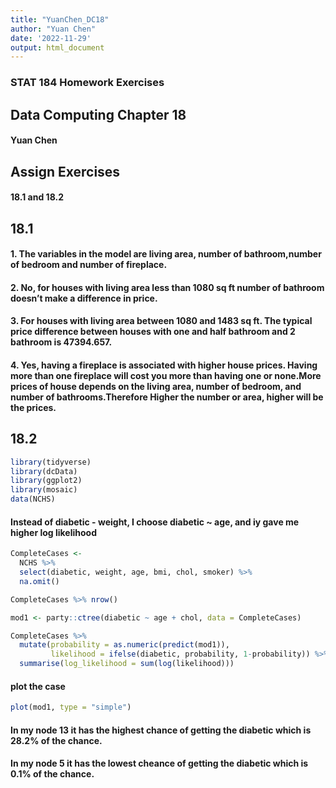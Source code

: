 ```yaml
---
title: "YuanChen_DC18"
author: "Yuan Chen"
date: '2022-11-29'
output: html_document
---
```

### STAT 184 Homework Exercises

##  Data Computing Chapter 18

####  Yuan Chen

##  Assign Exercises 

####  18.1 and 18.2

## 18.1
#### 1. The variables in the model are living area, number of bathroom,number of bedroom and number of fireplace.
#### 2. No, for houses with living area less than 1080 sq ft number of bathroom doesn't make a difference in price.
#### 3. For houses with living area between 1080 and 1483 sq ft. The typical price difference between houses with one and half bathroom and 2 bathroom is 47394.657.
#### 4. Yes, having a fireplace is associated with higher house prices. Having more than one fireplace will cost you more than having one or none.More prices of house depends on the living area, number of bedroom, and number of bathrooms.Therefore Higher the number or area, higher will be the prices.

## 18.2
```r
library(tidyverse)
library(dcData)
library(ggplot2)
library(mosaic)
data(NCHS)
```

#### Instead of diabetic - weight, I choose diabetic ~ age, and iy gave me higher log likelihood
```r
CompleteCases <- 
  NCHS %>%
  select(diabetic, weight, age, bmi, chol, smoker) %>%
  na.omit() 

CompleteCases %>% nrow()

mod1 <- party::ctree(diabetic ~ age + chol, data = CompleteCases)
```

```r
CompleteCases %>%
  mutate(probability = as.numeric(predict(mod1)), 
         likelihood = ifelse(diabetic, probability, 1-probability)) %>%
  summarise(log_likelihood = sum(log(likelihood)))
```
#### plot the case 
```r
plot(mod1, type = "simple")
```
#### In my node 13 it has the highest chance of getting the diabetic which is 28.2% of the chance.
#### In my node 5 it has the lowest cheance of getting the diabetic which is 0.1% of the chance.
















